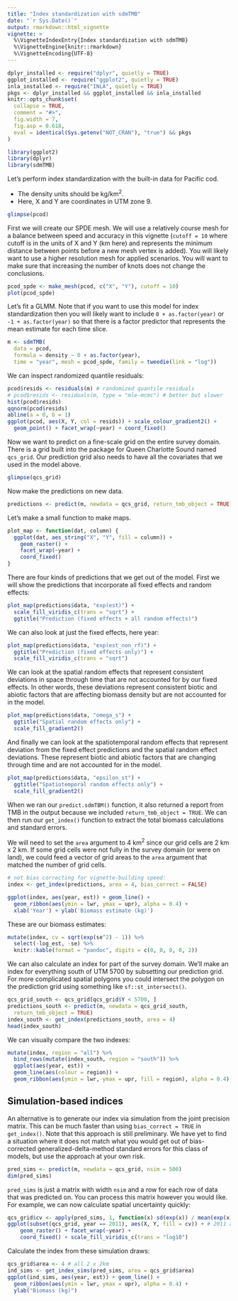 ```yaml
---
title: "Index standardization with sdmTMB"
date: "`r Sys.Date()`"
output: rmarkdown::html_vignette
vignette: >
  %\VignetteIndexEntry{Index standardization with sdmTMB}
  %\VignetteEngine{knitr::rmarkdown}
  %\VignetteEncoding{UTF-8}
---
```


```r
dplyr_installed <- require("dplyr", quietly = TRUE)
ggplot_installed <- require("ggplot2", quietly = TRUE)
inla_installed <- require("INLA", quietly = TRUE)
pkgs <- dplyr_installed && ggplot_installed && inla_installed
knitr::opts_chunk$set(
  collapse = TRUE,
  comment = "#>",
  fig.width = 7,
  fig.asp = 0.618,
  eval = identical(Sys.getenv("NOT_CRAN"), "true") && pkgs
)
```

```r
library(ggplot2)
library(dplyr)
library(sdmTMB)
```

Let's perform index standardization with the built-in data for Pacific cod. 

- The density units should be kg/km^2^.
- Here, X and Y are coordinates in UTM zone 9.

```r
glimpse(pcod)
```

First we will create our SPDE mesh. We will use a relatively course mesh for a balance between speed and accuracy in this vignette (`cutoff = 10` where cutoff is in the units of X and Y (km here) and represents the minimum distance between points before a new mesh vertex is added). You will likely want to use a higher resolution mesh for applied scenarios. You will want to make sure that increasing the number of knots does not change the conclusions.

```r
pcod_spde <- make_mesh(pcod, c("X", "Y"), cutoff = 10)
plot(pcod_spde)
```

Let's fit a GLMM. Note that if you want to use this model for index standardization then you will likely want to include `0 + as.factor(year)` or `-1 + as.factor(year)` so that there is a factor predictor that represents the mean estimate for each time slice.

```r
m <- sdmTMB(
  data = pcod, 
  formula = density ~ 0 + as.factor(year),
  time = "year", mesh = pcod_spde, family = tweedie(link = "log"))
```

We can inspect randomized quantile residuals:

```r
pcod$resids <- residuals(m) # randomized quantile residuals
# pcod$resids <- residuals(m, type = "mle-mcmc") # better but slower
hist(pcod$resids)
qqnorm(pcod$resids)
abline(a = 0, b = 1)
ggplot(pcod, aes(X, Y, col = resids)) + scale_colour_gradient2() +
  geom_point() + facet_wrap(~year) + coord_fixed()
```

Now we want to predict on a fine-scale grid on the entire survey domain. There is a grid built into the package for Queen Charlotte Sound named `qcs_grid`. Our prediction grid also needs to have all the covariates that we used in the model above.

```r
glimpse(qcs_grid)
```

Now make the predictions on new data.

```r
predictions <- predict(m, newdata = qcs_grid, return_tmb_object = TRUE)
```

Let's make a small function to make maps.

```r
plot_map <- function(dat, column) {
  ggplot(dat, aes_string("X", "Y", fill = column)) +
    geom_raster() +
    facet_wrap(~year) +
    coord_fixed()
}
```

There are four kinds of predictions that we get out of the model. First we will show the predictions that incorporate all fixed effects and random effects:

```r
plot_map(predictions$data, "exp(est)") +
  scale_fill_viridis_c(trans = "sqrt") +
  ggtitle("Prediction (fixed effects + all random effects)")
```

We can also look at just the fixed effects, here year:

```r
plot_map(predictions$data, "exp(est_non_rf)") +
  ggtitle("Prediction (fixed effects only)") +
  scale_fill_viridis_c(trans = "sqrt")
```

We can look at the spatial random effects that represent consistent deviations in space through time that are not accounted for by our fixed effects. In other words, these deviations represent consistent biotic and abiotic factors that are affecting biomass density but are not accounted for in the model.

```r
plot_map(predictions$data, "omega_s") +
  ggtitle("Spatial random effects only") +
  scale_fill_gradient2()
```

And finally we can look at the spatiotemporal random effects that represent deviation from the fixed effect predictions and the spatial random effect deviations. These represent biotic and abiotic factors that are changing through time and are not accounted for in the model.

```r
plot_map(predictions$data, "epsilon_st") +
  ggtitle("Spatiotemporal random effects only") +
  scale_fill_gradient2()
```

When we ran our `predict.sdmTBM()` function, it also returned a report from TMB in the output because we included `return_tmb_object = TRUE`. We can then run our `get_index()` function to extract the total biomass calculations and standard errors.

We will need to set the `area` argument to 4 km^2^ since our grid cells are 2 km x 2 km. If some grid cells were not fully in the survey domain (or were on land), we could feed a vector of grid areas to the `area` argument that matched the number of grid cells.

```r
# not bias correcting for vignette-building speed:
index <- get_index(predictions, area = 4, bias_correct = FALSE)
```

```r
ggplot(index, aes(year, est)) + geom_line() +
  geom_ribbon(aes(ymin = lwr, ymax = upr), alpha = 0.4) +
  xlab('Year') + ylab('Biomass estimate (kg)')
```

These are our biomass estimates:

```r
mutate(index, cv = sqrt(exp(se^2) - 1)) %>% 
  select(-log_est, -se) %>%
  knitr::kable(format = "pandoc", digits = c(0, 0, 0, 0, 2))
```

We can also calculate an index for part of the survey domain. We'll make an index for everything south of UTM 5700 by subsetting our prediction grid. For more complicated spatial polygons you could intersect the polygon on the prediction grid using something like `sf::st_intersects()`.

```r
qcs_grid_south <- qcs_grid[qcs_grid$Y < 5700, ]
predictions_south <- predict(m, newdata = qcs_grid_south, 
  return_tmb_object = TRUE)
index_south <- get_index(predictions_south, area = 4)
head(index_south)
```

We can visually compare the two indexes:

```r
mutate(index, region = "all") %>% 
  bind_rows(mutate(index_south, region = "south")) %>% 
  ggplot(aes(year, est)) + 
  geom_line(aes(colour = region)) +
  geom_ribbon(aes(ymin = lwr, ymax = upr, fill = region), alpha = 0.4)
```

## Simulation-based indices

An alternative is to generate our index via simulation from the joint precision matrix. This can be much faster than using `bias_correct = TRUE` in `get_index()`. Note that this approach is still preliminary. We have yet to find a situation where it does not match what you would get out of bias-corrected generalized-delta-method standard errors for this class of models, but use the approach at your own risk.

```r
pred_sims <- predict(m, newdata = qcs_grid, nsim = 500)
dim(pred_sims)
```

`pred_sims` is just a matrix with width `nsim` and a row for each row of data that was predicted on. You can process this matrix however you would like. For example, we can now calculate spatial uncertainty quickly:

```r
qcs_grid$cv <- apply(pred_sims, 1, function(x) sd(exp(x)) / mean(exp(x)))
ggplot(subset(qcs_grid, year == 2011), aes(X, Y, fill = cv)) + # 2011 as an example
    geom_raster() + facet_wrap(~year) +
    coord_fixed() + scale_fill_viridis_c(trans = "log10")
```

Calculate the index from these simulation draws:

```r
qcs_grid$area <- 4 # all 2 x 2km
ind_sims <- get_index_sims(pred_sims, area = qcs_grid$area)
ggplot(ind_sims, aes(year, est)) + geom_line() +
  geom_ribbon(aes(ymin = lwr, ymax = upr), alpha = 0.4) +
  ylab("Biomass (kg)")
```

